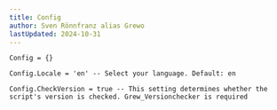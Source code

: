 ```yaml
---
title: Config
author: Sven Rönnfranz alias Grewo
lastUpdated: 2024-10-31
---
```


```
Config = {}

Config.Locale = 'en' -- Select your language. Default: en

Config.CheckVersion = true -- This setting determines whether the script's version is checked. Grew_Versionchecker is required

```

